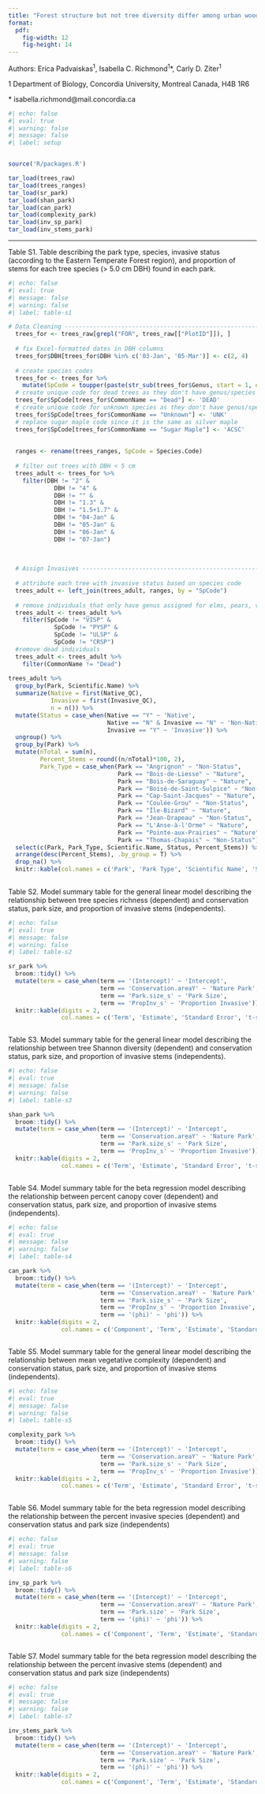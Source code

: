 ```yaml
---
title: "Forest structure but not tree diversity differ among urban woodlands with differing conservation"
format:
  pdf:
    fig-width: 12
    fig-height: 14
---
```


Authors: Erica Padvaiskas^1^, Isabella C. Richmond^1^\*, Carly D. Ziter^1^

1 Department of Biology, Concordia University, Montreal Canada, H4B 1R6

\* isabella.richmond@mail.concordia.ca

```r
#| echo: false
#| eval: true
#| warning: false
#| message: false
#| label: setup


source('R/packages.R')

tar_load(trees_raw)
tar_load(trees_ranges)
tar_load(sr_park)
tar_load(shan_park)
tar_load(can_park)
tar_load(complexity_park)
tar_load(inv_sp_park)
tar_load(inv_stems_park)
```

------------------------------------------------------------------------

Table S1. Table describing the park type, species, invasive status (according to the Eastern Temperate Forest region), and proportion of stems for each tree species (\> 5.0 cm DBH) found in each park.

```r
#| echo: false
#| eval: true
#| message: false
#| warning: false
#| label: table-s1

# Data Cleaning -----------------------------------------------------------
  trees_for <- trees_raw[grepl("FOR", trees_raw[["PlotID"]]), ]
  
  # fix Excel-formatted dates in DBH columns
  trees_for$DBH[trees_for$DBH %in% c('03-Jan', '05-Mar')] <- c(2, 4)
  
  # create species codes
  trees_for <- trees_for %>%
    mutate(SpCode = toupper(paste(str_sub(trees_for$Genus, start = 1, end = 2), str_sub(trees_for$Species, start = 1, end = 2), sep = "")))
  # create unique code for dead trees as they don't have genus/species names
  trees_for$SpCode[trees_for$CommonName == "Dead"] <- 'DEAD'
  # create unique code for unknown species as they don't have genus/species names
  trees_for$SpCode[trees_for$CommonName == "Unknown"] <- 'UNK'
  # replace sugar maple code since it is the same as silver maple
  trees_for$SpCode[trees_for$CommonName == "Sugar Maple"] <- 'ACSC' 
  
  
  ranges <- rename(trees_ranges, SpCode = Species.Code)
  
  # filter out trees with DBH < 5 cm
  trees_adult <- trees_for %>%
    filter(DBH != "2" & 
             DBH != "4" &  
             DBH != "" & 
             DBH != "1.3" &
             DBH != "1.5+1.7" & 
             DBH != "04-Jan" & 
             DBH != "05-Jan" & 
             DBH != "06-Jan" &
             DBH != "07-Jan")
  
  
  
  # Assign Invasives --------------------------------------------------------
  
  # attribute each tree with invasive status based on species code 
  trees_adult <- left_join(trees_adult, ranges, by = "SpCode")
  
  # remove individuals that only have genus assigned for elms, pears, viburnum, and hawthorn
  trees_adult <- trees_adult %>%
    filter(SpCode != "VISP" &
             SpCode != "PYSP" &
             SpCode != "ULSP" & 
             SpCode != "CRSP")
  #remove dead individuals
  trees_adult <- trees_adult %>%
    filter(CommonName != "Dead")
  
trees_adult %>% 
  group_by(Park, Scientific.Name) %>% 
  summarize(Native = first(Native_QC),
            Invasive = first(Invasive_QC),
            n = n()) %>% 
  mutate(Status = case_when(Native == "Y" ~ 'Native',
                            Native == "N" & Invasive == "N" ~ 'Non-Native',
                            Invasive == "Y" ~ 'Invasive')) %>% 
  ungroup() %>% 
  group_by(Park) %>% 
  mutate(nTotal = sum(n), 
         Percent_Stems = round((n/nTotal)*100, 2),
         Park_Type = case_when(Park == "Angrignon" ~ "Non-Status",
                               Park == "Bois-de-Liesse" ~ "Nature",
                               Park == "Bois-de-Saraguay" ~ "Nature", 
                               Park == "Boisé-de-Saint-Sulpice" ~ "Non-Status",
                               Park == "Cap-Saint-Jacques" ~ "Nature", 
                               Park == "Coulée-Grou" ~ "Non-Status", 
                               Park == "Île-Bizard" ~ "Nature", 
                               Park == "Jean-Drapeau" ~ "Non-Status", 
                               Park == "L'Anse-à-l'Orme" ~ "Nature",
                               Park == "Pointe-aux-Prairies" ~ "Nature",
                               Park == "Thomas-Chapais" ~ "Non-Status")) %>% 
  select(c(Park, Park_Type, Scientific.Name, Status, Percent_Stems)) %>% 
  arrange(desc(Percent_Stems), .by_group = T) %>% 
  drop_na() %>% 
  knitr::kable(col.names = c('Park', 'Park Type', 'Scientific Name', 'Species Status', 'Percent of Stems'))
  


```

Table S2. Model summary table for the general linear model describing the relationship between tree species richness (dependent) and conservation status, park size, and proportion of invasive stems (independents).
```r
#| echo: false
#| eval: true
#| message: false
#| warning: false
#| label: table-s2

sr_park %>% 
  broom::tidy() %>% 
  mutate(term = case_when(term == '(Intercept)' ~ 'Intercept',
                          term == 'Conservation.areaY' ~ 'Nature Park',
                          term == 'Park.size_s' ~ 'Park Size',
                          term == 'PropInv_s' ~ 'Proportion Invasive')) %>%
  knitr::kable(digits = 2,
               col.names = c('Term', 'Estimate', 'Standard Error', 't-statistic', 'p-value')) 



```

Table S3. Model summary table for the general linear model describing the relationship between tree Shannon diversity (dependent) and conservation status, park size, and proportion of invasive stems (independents).
```r
#| echo: false
#| eval: true
#| message: false
#| warning: false
#| label: table-s3

shan_park %>% 
  broom::tidy() %>% 
  mutate(term = case_when(term == '(Intercept)' ~ 'Intercept',
                          term == 'Conservation.areaY' ~ 'Nature Park',
                          term == 'Park.size_s' ~ 'Park Size',
                          term == 'PropInv_s' ~ 'Proportion Invasive')) %>%
  knitr::kable(digits = 2,
               col.names = c('Term', 'Estimate', 'Standard Error', 't-statistic', 'p-value')) 



```

Table S4. Model summary table for the beta regression model describing the relationship between percent canopy cover (dependent) and conservation status, park size, and proportion of invasive stems (independents).
```r
#| echo: false
#| eval: true
#| message: false
#| warning: false
#| label: table-s4

can_park %>% 
  broom::tidy() %>%
  mutate(term = case_when(term == '(Intercept)' ~ 'Intercept',
                          term == 'Conservation.areaY' ~ 'Nature Park',
                          term == 'Park.size_s' ~ 'Park Size',
                          term == 'PropInv_s' ~ 'Proportion Invasive',
                          term == '(phi)' ~ 'phi')) %>%
  knitr::kable(digits = 2,
               col.names = c('Component', 'Term', 'Estimate', 'Standard Error', 't-statistic', 'p-value')) 



```

Table S5. Model summary table for the general linear model describing the relationship between mean vegetative complexity (dependent) and conservation status, park size, and proportion of invasive stems (independents).
```r
#| echo: false
#| eval: true
#| message: false
#| warning: false
#| label: table-s5

complexity_park %>% 
  broom::tidy() %>% 
  mutate(term = case_when(term == '(Intercept)' ~ 'Intercept',
                          term == 'Conservation.areaY' ~ 'Nature Park',
                          term == 'Park.size_s' ~ 'Park Size',
                          term == 'PropInv_s' ~ 'Proportion Invasive')) %>%
  knitr::kable(digits = 2,
               col.names = c('Term', 'Estimate', 'Standard Error', 't-statistic', 'p-value')) 



```


Table S6. Model summary table for the beta regression model describing the relationship between the percent invasive species (dependent) and conservation status and park size (independents)
```r
#| echo: false
#| eval: true
#| message: false
#| warning: false
#| label: table-s6

inv_sp_park %>% 
  broom::tidy() %>%
  mutate(term = case_when(term == '(Intercept)' ~ 'Intercept',
                          term == 'Conservation.areaY' ~ 'Nature Park',
                          term == 'Park.size' ~ 'Park Size',
                          term == '(phi)' ~ 'phi')) %>%
  knitr::kable(digits = 2,
               col.names = c('Component', 'Term', 'Estimate', 'Standard Error', 't-statistic', 'p-value')) 



```

Table S7. Model summary table for the beta regression model describing the relationship between the percent invasive stems (dependent) and conservation status and park size (independents)
```r
#| echo: false
#| eval: true
#| message: false
#| warning: false
#| label: table-s7

inv_stems_park %>% 
  broom::tidy() %>%
  mutate(term = case_when(term == '(Intercept)' ~ 'Intercept',
                          term == 'Conservation.areaY' ~ 'Nature Park',
                          term == 'Park.size' ~ 'Park Size',
                          term == '(phi)' ~ 'phi')) %>%
  knitr::kable(digits = 2,
               col.names = c('Component', 'Term', 'Estimate', 'Standard Error', 't-statistic', 'p-value')) 



```
